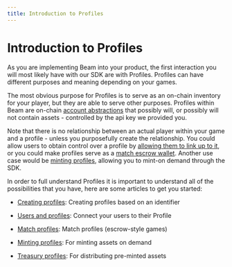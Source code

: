```yaml
---
title: Introduction to Profiles
---
```


# Introduction to Profiles

As you are implementing Beam into your product, the first interaction you will most likely have with our SDK are with Profiles. Profiles can have different purposes and meaning depending on your games.

The most obvious purpose for Profiles is to serve as an on-chain inventory for your player, but they are able to serve other purposes. Profiles within Beam are on-chain [account abstractions](https://ethereum.org/en/roadmap/account-abstraction/) that possibly will, or possibly will not contain assets - controlled by the api key we provided you.

Note that there is no relationship between an actual player within your game and a profile - unless you purposefully create the relationship. You could allow users to obtain control over a profile by [allowing them to link up to it](/service/profiles/users-and-profiles), or you could make profiles serve as a [match escrow wallet](/service/profiles/match-profiles). Another use case would be [minting profiles](/service/profiles/minting-profiles), allowing you to mint-on demand through the SDK.

In order to full understand Profiles it is important to understand all of the possibilities that you have, here are some articles to get you started:

- [Creating profiles](/service/profiles/creating-profiles): Creating profiles based on an identifier

- [Users and profiles](/service/profiles/users-and-profiles): Connect your users to their Profile

- [Match profiles](/service/profiles/match-profiles): Match profiles (escrow-style games)

- [Minting profiles](/service/profiles/minting-profiles): For minting assets on demand

- [Treasury profiles](/service/profiles/treasury-profiles): For distributing pre-minted assets
